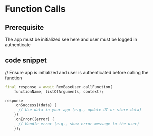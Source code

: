 # Function Calls

## Prerequisite
The app must be initialized see here and user must be logged in authenticate
## code snippet

// Ensure app is initialized and user is authenticated before calling the function
```dart
final response = await RemBaseUser.callFunction(
    functionName, listOfArguments, context);

response
    .onSuccess((data) {
      // Use data in your app (e.g., update UI or store data)
    })
    .onError((error) {
      // Handle error (e.g., show error message to the user)
    });
```
